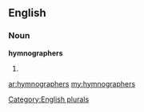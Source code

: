 ==English==

===Noun===
'''hymnographers'''

# {{plural of|[[hymnographer]]}}

[[Category:English plurals]]

[[ar:hymnographers]]
[[my:hymnographers]]